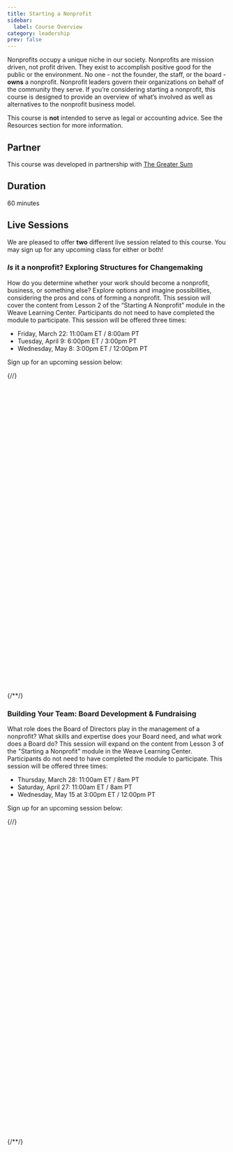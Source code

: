 ```yaml
---
title: Starting a Nonprofit
sidebar:
  label: Course Overview
category: leadership
prev: false
---
```

Nonprofits occupy a unique niche in our society. Nonprofits are mission driven, not profit driven. They exist to accomplish positive good for the public or the environment. No one - not the founder, the staff, or the board - **owns** a nonprofit. Nonprofit leaders govern their organizations on behalf of the community they serve. If you’re considering starting a nonprofit, this course is designed to provide an overview of what’s involved as well as alternatives to the nonprofit business model.

This course is **not** intended to serve as legal or accounting advice. See the Resources section for more information.

## Partner

This course was developed in partnership with [The Greater Sum](https://thegreatersum.org)

## Duration

60 minutes

## Live Sessions

We are pleased to offer **two** different live session related to this course. You may sign up for any upcoming class for either or both!

### _Is_ it a nonprofit? Exploring Structures for Changemaking

How do you determine whether your work should become a nonprofit, business, or something else? Explore options and imagine possibilities, considering the pros and cons of forming a nonprofit. This session will cover the content from Lesson 2 of the “Starting A Nonprofit” module in the Weave Learning Center. Participants do not need to have completed the module to participate. This session will be offered three times:

- Friday, March 22: 11:00am ET / 8:00am PT
- Tuesday, April 9: 6:00pm ET / 3:00pm PT
- Wednesday, May 8: 3:00pm ET / 12:00pm PT

Sign up for an upcoming session below:

{/*<!-- Calendly inline widget begin -->*/}
<div class="calendly-inline-widget" data-url="https://calendly.com/weareweavers/is-it-a-nonprofit?hide_event_type_details=1&hide_gdpr_banner=1" style="min-width:320px;height:700px;"></div>
<script type="text/javascript" src="https://assets.calendly.com/assets/external/widget.js" async></script>
{/*<!-- Calendly inline widget end -->*/}

### Building Your Team: Board Development & Fundraising

What role does the Board of Directors play in the management of a nonprofit? What skills and expertise does your Board need, and what work does a Board do? This session will expand on the content from Lesson 3 of the "Starting a Nonprofit" module in the Weave Learning Center. Participants do not need to have completed the module to participate. This session will be offered three times:

- Thursday, March 28: 11:00am ET / 8am PT
- Saturday, April 27: 11:00am ET / 8am PT
- Wednesday, May 15 at 3:00pm ET / 12:00pm PT

Sign up for an upcoming session below:

{/*<!-- Calendly inline widget begin -->*/}
<div class="calendly-inline-widget" data-url="https://calendly.com/weareweavers/building-your-team?hide_event_type_details=1&hide_gdpr_banner=1" style="min-width:320px;height:700px;"></div>
<script type="text/javascript" src="https://assets.calendly.com/assets/external/widget.js" async></script>
{/*<!-- Calendly inline widget end -->*/}
